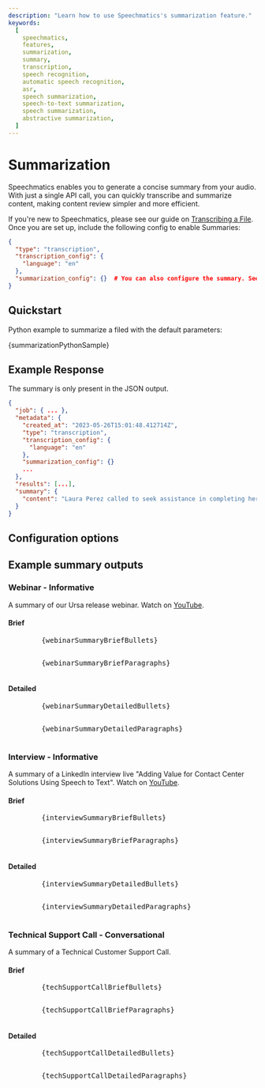 ```yaml
---
description: "Learn how to use Speechmatics's summarization feature."
keywords:
  [
    speechmatics,
    features,
    summarization,
    summary,
    transcription,
    speech recognition,
    automatic speech recognition,
    asr,
    speech summarization,
    speech-to-text summarization,
    speech summarization,
    abstractive summarization,
  ]
---
```





# Summarization

Speechmatics enables you to generate a concise summary from your audio. With just a single API call, you can quickly transcribe and summarize content, making content review simpler and more efficient.

If you're new to Speechmatics, please see our guide on [Transcribing a File](/speech-to-text/complete-transcription/quickstart). Once you are set up, include the following config to enable Summaries:

```json
{
  "type": "transcription",
  "transcription_config": {
    "language": "en"
  },
  "summarization_config": {}  # You can also configure the summary. See below for more detail.
}
```

## Quickstart

Python example to summarize a filed with the default parameters:

<CodeBlock language="python">
  {summarizationPythonSample}
</CodeBlock>

## Example Response

The summary is only present in the JSON output.

```json
{
  "job": { ... },
  "metadata": {
    "created_at": "2023-05-26T15:01:48.412714Z",
    "type": "transcription",
    "transcription_config": {
      "language": "en"
    },
    "summarization_config": {}
    ...
  },
  "results": [...],
  "summary": {
    "content": "Laura Perez called to seek assistance in completing her booking through the mobile application..."
  }
}
```


## Configuration options

<Box m="2">
  <SchemaNode schema={{type: "object", properties: {summarization_config: jobsSchema.definitions.SummarizationConfig}}} expanded />
</Box>

## Example summary outputs

### Webinar - Informative

A summary of our Ursa release webinar. Watch on [YouTube](https://www.youtube.com/watch?v=x438-2c59l8&t=1s&ab_channel=Speechmatics).

#### Brief

<Tabs groupId="summary-types">
  <TabItem value="bullets" label="Bullets" default>
    <Card size="2" asChild style={{whiteSpace: "pre-wrap"}}>
      <pre>
        {webinarSummaryBriefBullets}
      </pre>
    </Card>
  </TabItem>
  <TabItem value="paragraphs" label="Paragraphs">
    <Card size="2" asChild style={{whiteSpace: "pre-wrap"}}>
      <pre>
        {webinarSummaryBriefParagraphs}
      </pre>
    </Card>
  </TabItem>
</Tabs>

#### Detailed

<Tabs groupId="summary-types">
  <TabItem value="bullets" label="Bullets" default>
    <Card size="2" asChild style={{whiteSpace: "pre-wrap"}}>
      <pre>
        {webinarSummaryDetailedBullets}
      </pre>
    </Card>
  </TabItem>
  <TabItem value="paragraphs" label="Paragraphs">
    <Card size="2" asChild style={{whiteSpace: "pre-wrap"}}>
      <pre>
        {webinarSummaryDetailedParagraphs}
      </pre>
    </Card>
  </TabItem>
</Tabs>

### Interview - Informative

A summary of a LinkedIn interview live "Adding Value for Contact Center Solutions Using Speech to Text". Watch on [YouTube](https://www.youtube.com/watch?v=n-3gDCVkD1g&ab_channel=Speechmatics).

#### Brief

<Tabs groupId="summary-types">
  <TabItem value="bullets" label="Bullets" default>
    <Card size="2" asChild style={{whiteSpace: "pre-wrap"}}>
      <pre>
        {interviewSummaryBriefBullets}
      </pre>
    </Card>
  </TabItem>
  <TabItem value="paragraphs" label="Paragraphs">
    <Card size="2" asChild style={{whiteSpace: "pre-wrap"}}>
      <pre>
        {interviewSummaryBriefParagraphs}
      </pre>
    </Card>
  </TabItem>
</Tabs>

#### Detailed

<Tabs groupId="summary-types">
  <TabItem value="bullets" label="Bullets" default>
    <Card size="2" asChild style={{whiteSpace: "pre-wrap"}}>
      <pre>
        {interviewSummaryDetailedBullets}
      </pre>
    </Card>
  </TabItem>
  <TabItem value="paragraphs" label="Paragraphs">
    <Card size="2" asChild style={{whiteSpace: "pre-wrap"}}>
      <pre>
        {interviewSummaryDetailedParagraphs}
      </pre>
    </Card>
  </TabItem>
</Tabs>

### Technical Support Call - Conversational

A summary of a Technical Customer Support Call.

#### Brief

<Tabs groupId="summary-types">
  <TabItem value="bullets" label="Bullets" default>
    <Card size="2" asChild style={{whiteSpace: "pre-wrap"}}>
      <pre>
        {techSupportCallBriefBullets}
      </pre>
    </Card>
  </TabItem>
  <TabItem value="paragraphs" label="Paragraphs">
    <Card size="2" asChild style={{whiteSpace: "pre-wrap"}}>
      <pre>
        {techSupportCallBriefParagraphs}
      </pre>
    </Card>
  </TabItem>
</Tabs>

#### Detailed

<Tabs groupId="summary-types">
  <TabItem value="bullets" label="Bullets" default>
    <Card size="2" asChild style={{whiteSpace: "pre-wrap"}}>
      <pre>
        {techSupportCallDetailedBullets}
      </pre>
    </Card>
  </TabItem>
  <TabItem value="paragraphs" label="Paragraphs">
    <Card size="2" asChild style={{whiteSpace: "pre-wrap"}}>
      <pre>
        {techSupportCallDetailedParagraphs}
      </pre>
    </Card>
  </TabItem>
</Tabs>